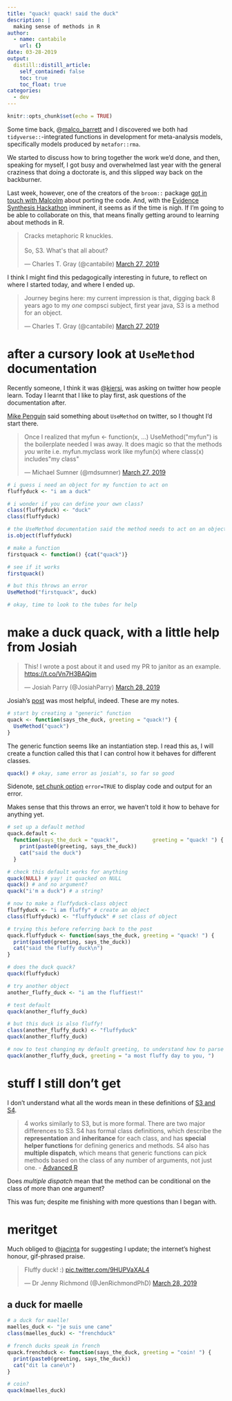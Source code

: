 ```yaml
---
title: "quack! quack! said the duck"
description: |
  making sense of methods in R
author:
  - name: cantabile
    url: {}
date: 03-28-2019
output:
  distill::distill_article:
    self_contained: false
    toc: true
    toc_float: true
categories: 
  - dev
---
```


```r
knitr::opts_chunk$set(echo = TRUE)
```

Some time back, @[malco_barrett](https://twitter.com/malco_barrett) and I discovered we both had `tidyverse::`-integrated functions in development for meta-analysis models, specifically models produced by `metafor::rma`. 

We started to discuss how to bring together the work we'd done, and then, speaking for myself, I got busy and overwhelmed last year with the general craziness that doing a doctorate is, and this slipped way back on the backburner. 

Last week, however, one of the creators of the `broom::` package [got in touch with Malcolm](https://github.com/malcolmbarrett/tidymeta/issues/2) about porting the code. And, with the [Evidence Synthesis Hackathon](https://evidencesynthesishackathon.com/) imminent, it seems as if the time is nigh. If I'm going to be able to collaborate on this, that means finally getting around to learning about methods in R.  

<blockquote class="twitter-tweet" data-lang="en"><p lang="en" dir="ltr">Cracks metaphoric R knuckles.<br><br>So, S3. What&#39;s that all about?</p>&mdash; Charles T. Gray (@cantabile) <a href="https://twitter.com/cantabile/status/1111025148486811648?ref_src=twsrc%5Etfw">March 27, 2019</a></blockquote>
<script async src="https://platform.twitter.com/widgets.js" charset="utf-8"></script>

I think I might find this pedagogically interesting in future, to reflect on where I started today, and where I ended up.

<blockquote class="twitter-tweet" data-lang="en"><p lang="en" dir="ltr">Journey begins here: my current impression is that, digging back 8 years ago to my *one* compsci subject, first year java, S3 is a method for an object.</p>&mdash; Charles T. Gray (@cantabile) <a href="https://twitter.com/cantabile/status/1111026614475739136?ref_src=twsrc%5Etfw">March 27, 2019</a></blockquote>
<script async src="https://platform.twitter.com/widgets.js" charset="utf-8"></script>

# after a cursory look at `UseMethod` documentation

Recently someone, I think it was @[kiersi](https://twitter.com/kierisi), was asking on twitter how people learn. Today I learnt that I like to play first, ask questions of the documentation after.

[Mike Penguin]() said something about `UseMethod` on twitter, so I thought I'd start there.  

<blockquote class="twitter-tweet" data-lang="en"><p lang="en" dir="ltr">Once I realized that myfun &lt;- function(x, ...) UseMethod(&quot;myfun&quot;) is the boilerplate needed I was away. It does magic so that the methods *you* write i.e. myfun.myclass work like myfun(x) where  class(x) includes&quot;my class&quot;</p>&mdash; Michael Sumner (@mdsumner) <a href="https://twitter.com/mdsumner/status/1111033864024023040?ref_src=twsrc%5Etfw">March 27, 2019</a></blockquote>
<script async src="https://platform.twitter.com/widgets.js" charset="utf-8"></script>


```r
# i guess i need an object for my function to act on
fluffyduck <- "i am a duck"

# i wonder if you can define your own class?
class(fluffyduck) <- "duck"
class(fluffyduck)

# the UseMethod documentation said the method needs to act on an object
is.object(fluffyduck)

# make a function 
firstquack <- function() {cat("quack")}

# see if it works
firstquack()

```

```r
# but this throws an error
UseMethod("firstquack", duck)

# okay, time to look to the tubes for help

```

# make a duck quack, with a little help from Josiah

<blockquote class="twitter-tweet" data-lang="en"><p lang="en" dir="ltr">This! I wrote a post about it and used my PR to janitor as an example. <a href="https://t.co/Vn7H3BAQjm">https://t.co/Vn7H3BAQjm</a></p>&mdash; Josiah Parry (@JosiahParry) <a href="https://twitter.com/JosiahParry/status/1111075259845873669?ref_src=twsrc%5Etfw">March 28, 2019</a></blockquote>
<script async src="https://platform.twitter.com/widgets.js" charset="utf-8"></script>


Josiah's [post](http://josiahparry.com/post/function-methods/#the-generic-method) was most helpful, indeed. These are my notes.  

```r
# start by creating a "generic" function
quack <- function(says_the_duck, greeting = "quack!") {
  UseMethod("quack")
}
```

The generic function seems like an instantiation step. I read this as, I will create a function called this that I can control how it behaves for different classes.

```r
quack() # okay, same error as josiah's, so far so good
```

Sidenote, [set chunk option](https://github.com/rstudio/rmarkdown/issues/149) `error=TRUE` to display code and output for an error. 

Makes sense that this throws an error, we haven't told it how to behave for anything yet.


```r

# set up a default method
quack.default <-
  function(says_the_duck = "quack!",           greeting = "quack! ") {
    print(paste0(greeting, says_the_duck))
    cat("said the duck")
  }

# check this default works for anything
quack(NULL) # yay! it quacked on NULL
quack() # and no argument?
quack("i'm a duck") # a string?

# now to make a fluffyduck-class object
fluffyduck <- "i am fluffy" # create an object
class(fluffyduck) <- "fluffyduck" # set class of object

# trying this before referring back to the post
quack.fluffyduck <- function(says_the_duck, greeting = "quack! ") {
  print(paste0(greeting, says_the_duck))
  cat("said the fluffy duck\n")
}

# does the duck quack?
quack(fluffyduck)

# try another object
another_fluffy_duck <- "i am the fluffiest!"

# test default
quack(another_fluffy_duck)

# but this duck is also fluffy!
class(another_fluffy_duck) <- "fluffyduck"
quack(another_fluffy_duck)

# now to test changing my default greeting, to understand how to parse other arguments
quack(another_fluffy_duck, greeting = "a most fluffy day to you, ")

```

# stuff I still don't get

I don't understand what all the words mean in these definitions of [S3 and S4](http://adv-r.had.co.nz/OO-essentials.html).

> 4 works similarly to S3, but is more formal. There are two major differences to S3. S4 has formal class definitions, which describe the **representation** and **inheritance** for each class, and has **special helper functions** for defining generics and methods. S4 also has **multiple dispatch**, which means that generic functions can pick methods based on the class of any number of arguments, not just one.  - [Advanced R](http://adv-r.had.co.nz/OO-essentials.html)

Does _multiple dispatch_ mean that the method can be conditional on the class of more than one argument? 

This was fun; despite me finishing with more questions than I began with. 

# meritget

Much obliged to @[jacinta](https://twitter.com/thejholloway) for suggesting I update; the internet's highest honour, gif-phrased praise.

<blockquote class="twitter-tweet" data-lang="en"><p lang="en" dir="ltr">Fluffy duck! :) <a href="https://t.co/9HUPVaXAL4">pic.twitter.com/9HUPVaXAL4</a></p>&mdash; Dr Jenny Richmond (@JenRichmondPhD) <a href="https://twitter.com/JenRichmondPhD/status/1111192429883985926?ref_src=twsrc%5Etfw">March 28, 2019</a></blockquote>
<script async src="https://platform.twitter.com/widgets.js" charset="utf-8"></script>

## a duck for maelle

```r
# a duck for maelle!
maelles_duck <- "je suis une cane"
class(maelles_duck) <- "frenchduck"

# french ducks speak in french
quack.frenchduck <- function(says_the_duck, greeting = "coin! ") {
  print(paste0(greeting, says_the_duck))
  cat("dit la cane\n")
}

# coin?
quack(maelles_duck)

```



